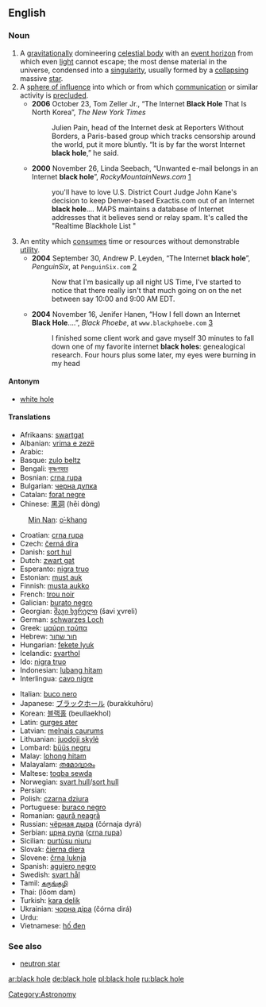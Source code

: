 {{wikipedia}}

==English==
===Noun===
{{en-noun|sg=[[black]] [[hole]]}}

# A [[gravitation]]ally domineering [[celestial body]] with an [[event horizon]] from which even [[light]] cannot escape; the most dense material in the universe, condensed into a [[singularity]], usually formed by a [[collapse|collapsing]] massive [[star]].
# A [[sphere of influence]] into which or from which [[communication]] or similar activity is [[preclude]]d.
#*'''2006''' October 23, Tom Zeller Jr., “The Internet '''Black Hole''' That Is North Korea”, ''The New York Times''
#*: Julien Pain, head of the Internet desk at Reporters Without Borders, a Paris-based group which tracks censorship around the world, put it more bluntly. “It is by far the worst Internet '''black hole''',” he said.
#*'''2000''' November 26, Linda Seebach, “Unwanted e-mail belongs in an Internet '''black hole'''”, ''RockyMountainNews.com'' [http://rockymountainnews.com/seebach/1126seeba.shtml]
#*:you'll have to love U.S. District Court Judge John Kane's decision to keep Denver-based Exactis.com out of an Internet '''black hole'''.''...'' MAPS maintains a database of Internet addresses that it believes send or relay spam. It's called the "Realtime Blackhole List<!--,-->"
# An entity which [[consume]]s time or resources without demonstrable [[utility]].
#*'''2004''' September 30, Andrew P. Leyden, “The Internet '''black hole'''”, ''PenguinSix'', at <tt>PenguinSix.com</tt> [http://www.penguinsix.com/blog/archives/2004/09/the_internet_bl.html]
#*: Now that I'm basically up all night US Time, I've started to notice that there really isn't that much going on on the net between say 10:00 and 9:00 AM EDT.
#*'''2004''' November 16, Jenifer Hanen, “How I fell down an Internet '''Black Hole'''....”, ''Black Phoebe'', at <tt>www.blackphoebe.com</tt> [http://www.blackphoebe.com/msjen/archives/2004/11/how_i_fell_down.html]
#*:I finished some client work and gave myself 30 minutes to fall down one of my favorite internet '''black holes''': genealogical research. Four hours plus some later, my eyes were burning in my head

====Antonym====
*[[white hole]]

====Translations====
{{top}}
*Afrikaans: [[swartgat]]
*Albanian: [[vrima e zezë]]
*Arabic: {{ARchar|[[ثقب أسود]]}} {{m}}
*Basque: [[zulo beltz]]
*Bengali: [[কৃষ্ণগহ্বর]]
*Bosnian: [[crna rupa]] {{f}}
*Bulgarian: [[черна дупка]] {{f}}
*Catalan: [[forat negre]] {{m}}
*Chinese: [[黑洞]] (hēi dòng)
:[[Min Nan]]: [[o͘-khang]]
*Croatian: [[crna rupa]] {{f}}
*Czech: [[černá díra]] {{f}}
*Danish: [[sort hul]]
*Dutch: [[zwart gat]] {{n}}
*Esperanto: [[nigra truo]]
*Estonian: [[must auk]]
*Finnish: [[musta aukko]]
*French: [[trou noir]] {{m}}
*Galician: [[burato negro]] {{m}}
*Georgian: [[შავი ხვრელი]] (šavi χvreli)
*German: [[schwarzes Loch]] {{n}}
*Greek: [[μαύρη τρύπα]] {{f}}
*Hebrew: [[חור שחור]] {{m}}
*Hungarian: [[fekete lyuk]]
*Icelandic: [[svarthol]]
*Ido: [[nigra truo]]
*Indonesian: [[lubang hitam]]
*Interlingua: [[cavo nigre]]
{{mid}}
*Italian: [[buco nero]] {{m}}
*Japanese: [[ブラックホール]] (burakkuhōru)
*Korean: [[블랙홀]] (beullaekhol)
*Latin: [[gurges ater]] {{m}}
*Latvian: [[melnais caurums]]
*Lithuanian: [[juodoji skylė]]
*Lombard: [[büüs negru]]
*Malay: [[lohong hitam]]
*Malayalam: [[തമോദ്വാരം]]
*Maltese: [[toqba sewda]] {{f}}
*Norwegian: [[svart hull]]/[[sort hull]]
*Persian: {{FAchar|[[سیاهچاله]]}}
*Polish: [[czarna dziura]] {{f}}
*Portuguese: [[buraco negro]] {{m}}
*Romanian: [[gaură neagră]] {{f}}
*Russian: [[чёрная дыра]] (čórnaja dyrá) {{f}}
*Serbian: [[црна рупа]] ([[crna rupa]]) {{f}}
*Sicilian: [[purtùsu nìuru]] {{m}}
*Slovak: [[čierna diera]] {{f}}
*Slovene: [[črna luknja]] {{f}}
*Spanish: [[agujero negro]] {{m}}
*Swedish: [[svart hål]] {{n}}
*Tamil: [[கருங்குழி]]
*Thai: {{THchar|[[หลุมดำ]]}} (lŏom dam)
*Turkish: [[kara delik]]
*Ukrainian: [[чорна діра]] (čórna dirá) {{f}}
*Urdu: {{URchar|[[ثقب اسود]]}}
*Vietnamese: [[hố đen]]
{{bottom}}

===See also===
*[[neutron star]]

[[Category:Astronomy]]

[[ar:black hole]]
[[de:black hole]]
[[pl:black hole]]
[[ru:black hole]]